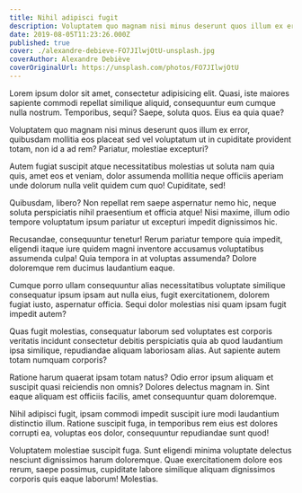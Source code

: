 ```yaml
---
title: Nihil adipisci fugit
description: Voluptatem quo magnam nisi minus deserunt quos illum ex error
date: 2019-08-05T11:23:26.000Z
published: true
cover: ./alexandre-debieve-FO7JIlwjOtU-unsplash.jpg
coverAuthor: Alexandre Debiève
coverOriginalUrl: https://unsplash.com/photos/FO7JIlwjOtU
---
```


Lorem ipsum dolor sit amet, consectetur adipisicing elit. Quasi, iste maiores sapiente commodi repellat similique aliquid, consequuntur eum cumque nulla nostrum. Temporibus, sequi? Saepe, soluta quos. Eius ea quia quae?

Voluptatem quo magnam nisi minus deserunt quos illum ex error, quibusdam mollitia eos placeat sed vel voluptatum ut in cupiditate provident totam, non id a ad rem? Pariatur, molestiae excepturi?

Autem fugiat suscipit atque necessitatibus molestias ut soluta nam quia quis, amet eos et veniam, dolor assumenda mollitia neque officiis aperiam unde dolorum nulla velit quidem cum quo! Cupiditate, sed!

Quibusdam, libero? Non repellat rem saepe aspernatur nemo hic, neque soluta perspiciatis nihil praesentium et officia atque! Nisi maxime, illum odio tempore voluptatum ipsum pariatur ut excepturi impedit dignissimos hic.

Recusandae, consequuntur tenetur! Rerum pariatur tempore quia impedit, eligendi itaque iure quidem magni inventore accusamus voluptatibus assumenda culpa! Quia tempora in at voluptas assumenda? Dolore doloremque rem ducimus laudantium eaque.

Cumque porro ullam consequuntur alias necessitatibus voluptate similique consequatur ipsum ipsam aut nulla eius, fugit exercitationem, dolorem fugiat iusto, aspernatur officia. Sequi dolor molestias nisi quam ipsam fugit impedit autem?

Quas fugit molestias, consequatur laborum sed voluptates est corporis veritatis incidunt consectetur debitis perspiciatis quia ab quod laudantium ipsa similique, repudiandae aliquam laboriosam alias. Aut sapiente autem totam numquam corporis?

Ratione harum quaerat ipsam totam natus? Odio error ipsum aliquam et suscipit quasi reiciendis non omnis? Dolores delectus magnam in. Sint eaque aliquam est officiis facilis, amet consequuntur quam doloremque.

Nihil adipisci fugit, ipsam commodi impedit suscipit iure modi laudantium distinctio illum. Ratione suscipit fuga, in temporibus rem eius est dolores corrupti ea, voluptas eos dolor, consequuntur repudiandae sunt quod!

Voluptatem molestiae suscipit fuga. Sunt eligendi minima voluptate delectus nesciunt dignissimos harum doloremque. Quae exercitationem dolore eos rerum, saepe possimus, cupiditate labore similique aliquam dignissimos corporis quis eaque laborum! Molestias.
